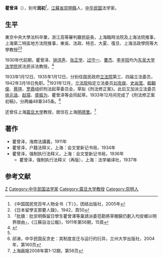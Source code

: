 {{Infobox Officeholder
|姓名=瞿曾澤
|圖像=File:瞿曾澤.jpg
|圖像大小=200px
|圖像說明=  
| 字       = 號潤初
| 號       = 
| 別名     = 
| 出生名   = 
| 出生日期 = 1884年
| 出生地點 = 
| 逝世日期 =  ？
| 逝世地點 = 
| 死因     = 
| 墓地     = 
| 墓地座標 = 
| 籍貫     = [[江蘇省_(中華民國)|江蘇省]][[崇明縣|崇明]]
| 政黨     = 
| 其他政黨 = 
| parents    = 
| 配偶     = 
| 伴侶     = 
| relatives  =  瞿慰慈<br>[[趙珮|趙珮]]
| children  =  
| 母校     =   
| 著作     = 
| 簽名     = 
| 腳註     = 
| past     = 
}}
'''瞿曾泽'''（{{bd|1884年||？年|}}），别号'''润初'''<ref name=kmt>《中国国民党百年人物全书（下）》，团结出版社，2005年</ref>，[[江蘇省|江蘇省]][[崇明縣|崇明縣]]人，[[中华民国|中华民国]]法学家。

== 生平 ==
東京中央大學法科卒業，浙江高等審判廳民庭長，上海臨時法院及上海法院推事，上海第二特區地方法院推事，東吳、法政、特志、大夏、復旦、上海法政學院等大學教授<ref>《日本留學支那要人錄》，1942，頁50</ref><ref>「批牘：批崇明縣留日學生瞿曾澤等稟請派委蒞勘將草棚鎭仍劃入均安鄉以明界限由」，《江蘇自治公報》，1911年第56期，15頁</ref>

1930年代前期，瞿曾泽、[[钟洪声|钟洪声]]、[[张正学|张正学]]、[[过守一|过守一]]、[[曹杰|曹杰]]、[[李辛阳|李辛阳]]均为[[东吴大学法学院|东吴大学法学院]]民法民诉法教授。<ref>{{Cite web |url=http://flwh.znufe.edu.cn/article_show.asp?id=3104 |title=高积顺，盛振为——培养法律精英的教育家，法律史学术网，2007-11-21 |accessdate=2013-06-16 |archive-date=2016-03-25 |archive-url=https://web.archive.org/web/20160325001122/http://flwh.znufe.edu.cn/article_show.asp?id=3104 |dead-url=yes }}</ref>

1933年1月12日、1935年1月12日，分别任国民政府[[立法院|立法院]]第三、四届立法委员，1942年3月18日免职。<ref name=kmt/>1931年12月，[[立法院|立法院]]指定立法委员[[刘克俊|刘克俊]]、[[史尚宽|史尚宽]]、[[郗朝俊|郗朝俊]]、[[蔡瑄|蔡瑄]]、[[罗鼎|罗鼎]]组织刑法起草委员会，草拟《刑法修正案》。此后又加派立法委员[[徐元诰|徐元诰]]、[[赵琛|赵琛]]、[[盛振为|盛振为]]、瞿曾泽等会同起草。1933年12月间完成了《刑法修正案初稿》，分两编48章345条。<ref>邱涛，中华民国反贪史：其制度变迁与运行的衍异，兰州大学出版社，2004年，第160页</ref>

还曾任上海[[震旦大学|震旦大学]]教授，居住在上海[[明德里|明德里]]。<ref>上海画报2008年第1-12期，第56页</ref>

==著作==
*瞿曾泽，海商法講義，1911年
*瞿曾泽，户籍法释义，上海：会文堂新记书局，1934年
*瞿曾泽，强制执行法释义，上海：会文堂新记书局，1936年
**瞿曾泽，强制执行法释义（再版），上海：法学编译社，1937年

==参考文献==
{{reflist}}
{{第3屆中華民國訓政時期立法委員名單}}
{{第4屆中華民國訓政時期立法委員名單}}
{{DEFAULTSORT:Qu瞿}}
[[Category:瞿姓|Z]]
[[Category:中华民国法学家|Category:中华民国法学家]]
[[Category:震旦大学教授|Category:震旦大学教授]]
[[Category:崇明人|Category:崇明人]]